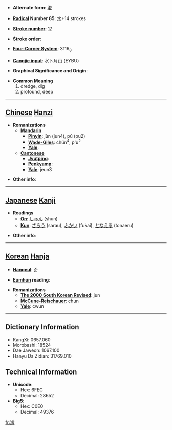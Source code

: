 * '''Alternate form''': [[浚]]

* '''[[Wiktionary:Chinese radical index| Radical]] Number 85''': [[Wiktionary:Chinese radical index 水|水]]+14 strokes

* '''[[Wiktionary:Chinese total strokes index|Stroke number]]''': [[Wiktionary:Chinese total strokes index 17|17]]

* '''Stroke order''': 

* '''[[Wiktionary:Chinese four corner index|Four-Corner System]]''': 3116<sub>8</sub>

* '''[[Wiktionary:Chinese Cangjie index|Cangjie input]]''': 水卜月山 (EYBU)

* '''Graphical Significance and Origin''': 

* '''Common Meaning'''
*#dredge, dig
*# profound, deep


----

== [[Chinese]] [[Hanzi]] ==

* '''Romanizations'''
** '''[[Mandarin]]'''
*** '''[[Pinyin]]''': jùn (jun4), pú (pu2)
*** '''[[Wade-Giles]]''': chün<sup>4</sup>, p'u<sup>2</sup>
*** '''[[Yale]]''': 
** '''[[Cantonese]]'''
*** '''[[Jyutping]]''':
*** '''[[Penkyamp]]''': 
*** '''[[Yale]]''': jeun3

* '''Other info''': 

----

== [[Japanese]] [[Kanji]] ==

* '''Readings'''
** '''[[On]]''': [[しゅん]] (shun)
** '''[[Kun]]''': [[さらう]] (sarau), [[ふかい]] (fukai), [[となえる]] (tonaeru)

* '''Other info''':  

----

== [[Korean]] [[Hanja]] ==

* '''[[Hangeul]]''': 준

* '''[[Eumhun]] reading''': 

* '''Romanizations'''
** '''[[The 2000 South Korean Revised Romanization|The 2000 South Korean Revised]]''': jun
** '''[[McCune-Reischauer]]''': chun
** '''[[Yale]]''': cwun

----

== Dictionary Information ==

* KangXi: 0657.060
* Morobashi: 18524
* Dae Jaweon: 1067.100
* Hanyu Da Zidian: 31769.010

== Technical Information ==

* '''Unicode''':
** Hex: 6FEC
** Decimal: 28652
* '''Big5''':
** Hex: C0E0
** Decimal: 49376

[[fr:濬]]